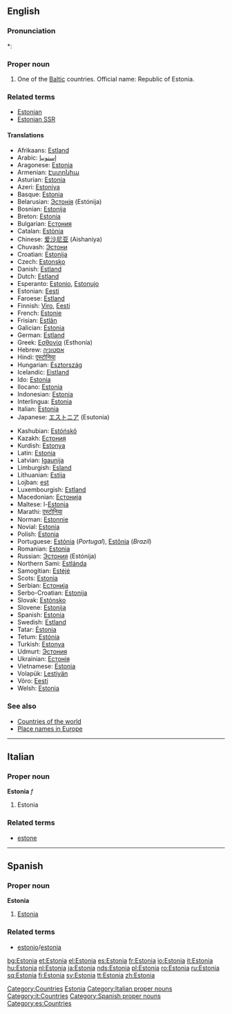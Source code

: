 {{see|estonia}}
==English==
{{wikipedia}}
===Pronunciation===
*:{{rhymes|əʊniə}}

===Proper noun===
{{en-proper noun}}

# One of the [[Baltic]] countries. Official name: Republic of Estonia.

===Related terms===
*[[Estonian]]
*[[Estonian SSR]]

====Translations====
{{top}}
*Afrikaans: [[Estland#Afrikaans|Estland]]
*Arabic: [[إستونيا#Arabian|إستونيا]]
*Aragonese: [[#Aragonese|Estonia]]
*Armenian: [[Էստոնիա#Armenian|Էստոնիա]]
*Asturian: [[#Asturian|Estonia]]
*Azeri: [[Estoniya#Azeri|Estoniya]]
*Basque: [[#Basque|Estonia]]
*Belarusian: [[Эстонія#Belarusian|Эстонія]] (Estónija)
*Bosnian: [[Estonija#Bosnian|Estonija]] {{f}}
*Breton: [[#Breton|Estonia]]
*Bulgarian: [[Естония#Bulgarian|Естония]]
*Catalan: [[Estònia#Catalan|Estònia]]
*Chinese: [[爱沙尼亚]] (Aishaniya)
*Chuvash: [[Эстони#Chuvash|Эстони]]
*Croatian: [[Estonija#Croatian|Estonija]]
*Czech: [[Estonsko#Czech|Estonsko]]
*Danish: [[Estland#Danish|Estland]]
*Dutch: [[Estland#Dutch|Estland]]
*Esperanto: [[Estonio#Esperanto|Estonio]], [[Estonujo]]
*Estonian: [[Eesti#Estonian|Eesti]]
*Faroese: [[Estland#Faroese|Estland]]
*Finnish: [[Viro#Finnish|Viro]], [[Eesti#Finnish|Eesti]]
*French: [[Estonie#French|Estonie]]
*Frisian: [[Estlân#Frisian|Estlân]]
*Galician: [[#Galician|Estonia]]
*German: [[Estland#German|Estland]]
*Greek: [[Εσθονία#Greek|Εσθονία]] (Esthonía) {{f}}
*Hebrew: [[אסטוניה#Hebrew|אסטוניה]]
*Hindi: [[एस्टोनिया#Hindi|एस्टोनिया]]
*Hungarian: [[Észtország#Hungarian|Észtország]]
*Icelandic: [[Eistland#Icelandic|Eistland]]
*Ido: [[#Ido|Estonia]]
*Ilocano: [[#Ilocano|Estonia]]
*Indonesian: [[#Indonesian|Estonia]]
*Interlingua: [[#Interlingua|Estonia]]
*Italian: [[#Italian|Estonia]]
*Japanese: [[エストニア]] (Esutonia)
{{mid}}
*Kashubian: [[Estóńskô#Kashubian|Estóńskô]]
*Kazakh: [[Естония#Kazakh|Естония]]
*Kurdish: [[Estonya#Kurdish|Estonya]]
*Latin: [[#Latin|Estonia]]
*Latvian: [[Igaunija#Latvian|Igaunija]] {{f}}
*Limburgish: [[Esland#Limurgish|Esland]]
*Lithuanian: [[Estija#Lithuanian|Estija]] {{f}}
*Lojban: [[est#Lojban|est]]
*Luxembourgish: [[Estland#Luxembourgish|Estland]]
*Macedonian: [[Естонија#Macedonian|Естонија]]
*Maltese: l-[[Estonja#Maltese|Estonja]]
*Marathi: [[एस्टोनिया#Marathi|एस्टोनिया]]
*Norman: [[Estonnie#Norman|Estonnie]]
*Novial: [[#Novial|Estonia]]
*Polish: [[#Polish|Estonia]] {{f}}
*Portuguese: [[Estónia#Portuguese|Estónia]] (''Portugal''), [[Estônia#Portuguese|Estônia]] (''Brazil'')
*Romanian: [[#Romanian|Estonia]] {{f}}
*Russian: [[Эстония#Russian|Эстония]] (Estónija) {{f}}
*Northern Sami: [[Estlánda#Northern Sami|Estlánda]]
*Samogitian: [[Estėjė#Samogitian|Estėjė]]
*Scots: [[#Scots|Estonia]]
*Serbian: [[Естонија#Serbian|Естонија]]
*Serbo-Croatian: [[Estonija#Serbo-Croatian|Estonija]]
*Slovak: [[Estónsko#Slovak|Estónsko]]
*Slovene: [[Estonija#Slovene|Estonija]] {{f}}
*Spanish: [[#Spanish|Estonia]] {{f}}
*Swedish: [[Estland#Swedish|Estland]]
*Tatar: [[Éstonia#Tatar|Éstonia]]
*Tetum: [[Estónia#Tetum|Estónia]]
*Turkish: [[Estonya#Turkish|Estonya]]
*Udmurt: [[Эстония#Udmurt|Эстония]]
*Ukrainian: [[Естонія#Ukrainian|Естонія]]
*Vietnamese: [[#Vietnamese|Estonia]]
*Volapük: [[Lestiyän#Volapük|Lestiyän]]
*Võro: [[Eesti#Võro|Eesti]]
*Welsh: [[#Welsh|Estonia]]
{{bottom}}

===See also=== 
*[[Countries of the world]]
*[[Wiktionary Appendix:Place names in Europe|Place names in Europe]]

[[Category:Countries]]
[[Category:Estonia| Estonia]]

----
==Italian==
{{Wikipedia|lang=it}}
===Proper noun===
'''Estonia''' ''f''

# Estonia

===Related terms===
*[[estone]]

[[Category:Italian proper nouns]]
[[Category:it:Countries]]

----
==Spanish==
{{Wikipedia|lang=es}}
===Proper noun===
'''Estonia''' {{f}}

# [[#English|Estonia]]

===Related terms===
*[[estonio]]/[[estonia]]

[[Category:Spanish proper nouns]]
[[Category:es:Countries]]

[[bg:Estonia]]
[[et:Estonia]]
[[el:Estonia]]
[[es:Estonia]]
[[fr:Estonia]]
[[io:Estonia]]
[[it:Estonia]]
[[hu:Estonia]]
[[nl:Estonia]]
[[ja:Estonia]]
[[nds:Estonia]]
[[pl:Estonia]]
[[ro:Estonia]]
[[ru:Estonia]]
[[sq:Estonia]]
[[fi:Estonia]]
[[sv:Estonia]]
[[tt:Estonia]]
[[zh:Estonia]]